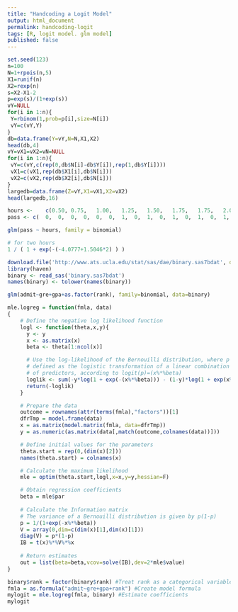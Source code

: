 ```yaml
---
title: "Handcoding a Logit Model"
output: html_document
permalink: handcoding-logit
tags: [R, logit model. glm model]
published: false
---
```


```r
set.seed(123)
n=100
N=1+rpois(n,5)
X1=runif(n)
X2=rexp(n)
s=X2-X1-2
p=exp(s)/(1+exp(s))
vY=NULL
for(i in 1:n){
 Y=rbinom(1,prob=p[i],size=N[i])
 vY=c(vY,Y)
}
db=data.frame(Y=vY,N=N,X1,X2)
head(db,4)
vY=vX1=vX2=vN=NULL
for(i in 1:n){
 vY=c(vY,c(rep(0,db$N[i]-db$Y[i]),rep(1,db$Y[i])))
 vX1=c(vX1,rep(db$X1[i],db$N[i]))
 vX2=c(vX2,rep(db$X2[i],db$N[i]))
}
largedb=data.frame(Z=vY,X1=vX1,X2=vX2)
head(largedb,16)
```

```r
hours <- 	c(0.50,	0.75,	1.00,	1.25,	1.50,	1.75,	1.75,	2.00,	2.25,	2.50,	2.75,	3.00,	3.25,	3.50,	4.00,	4.25,	4.50,	4.75,	5.00,	5.50)
pass <- c(	0,	0,	0,	0,	0,	0,	1,	0,	1,	0,	1,	0,	1,	0,	1,	1,	1,	1,	1,	1)
```


```r
glm(pass ~ hours, family = binomial)
```

```r
# for two hours
1 / ( 1 + exp(-(-4.0777+1.5046*2) ) )
```


```r
download.file('http://www.ats.ucla.edu/stat/sas/dae/binary.sas7bdat', destfile = "binary.sas7bdat")
library(haven)
binary <- read_sas('binary.sas7bdat')
names(binary) <- tolower(names(binary))
```

```r
glm(admit~gre+gpa+as.factor(rank), family=binomial, data=binary)
```

```r
mle.logreg = function(fmla, data)
{
    # Define the negative log likelihood function
    logl <- function(theta,x,y){
      y <- y
      x <- as.matrix(x)
      beta <- theta[1:ncol(x)]

      # Use the log-likelihood of the Bernouilli distribution, where p is
      # defined as the logistic transformation of a linear combination
      # of predictors, according to logit(p)=(x%*%beta)
      loglik <- sum(-y*log(1 + exp(-(x%*%beta))) - (1-y)*log(1 + exp(x%*%beta)))
      return(-loglik)
    }

    # Prepare the data
    outcome = rownames(attr(terms(fmla),"factors"))[1]
    dfrTmp = model.frame(data)
    x = as.matrix(model.matrix(fmla, data=dfrTmp))
    y = as.numeric(as.matrix(data[,match(outcome,colnames(data))]))

    # Define initial values for the parameters
    theta.start = rep(0,(dim(x)[2]))
    names(theta.start) = colnames(x)

    # Calculate the maximum likelihood
    mle = optim(theta.start,logl,x=x,y=y,hessian=F)

    # Obtain regression coefficients
    beta = mle$par
 
    # Calculate the Information matrix
    # The variance of a Bernouilli distribution is given by p(1-p)
    p = 1/(1+exp(-x%*%beta))
    V = array(0,dim=c(dim(x)[1],dim(x)[1]))
    diag(V) = p*(1-p)
    IB = t(x)%*%V%*%x
 
    # Return estimates
    out = list(beta=beta,vcov=solve(IB),dev=2*mle$value)
}

binary$rank = factor(binary$rank) #Treat rank as a categorical variable
fmla = as.formula("admit~gre+gpa+rank") #Create model formula
mylogit = mle.logreg(fmla, binary) #Estimate coefficients
mylogit
```
